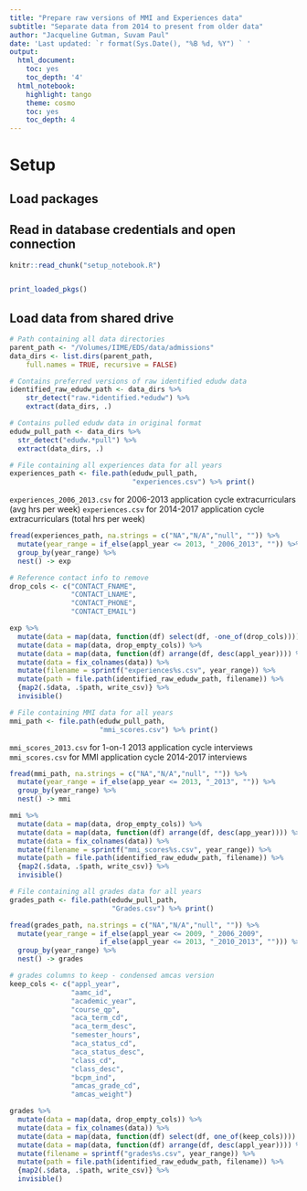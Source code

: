 ```yaml
---
title: "Prepare raw versions of MMI and Experiences data"
subtitle: "Separate data from 2014 to present from older data"
author: "Jacqueline Gutman, Suvam Paul"
date: 'Last updated: `r format(Sys.Date(), "%B %d, %Y") ` '
output:
  html_document:
    toc: yes
    toc_depth: '4'
  html_notebook:
    highlight: tango
    theme: cosmo
    toc: yes
    toc_depth: 4
---
```


# Setup
## Load packages
## Read in database credentials and open connection

```r
knitr::read_chunk("setup_notebook.R")
```

```r
```

```r
print_loaded_pkgs()
```

## Load data from shared drive

```r
# Path containing all data directories
parent_path <- "/Volumes/IIME/EDS/data/admissions"
data_dirs <- list.dirs(parent_path, 
    full.names = TRUE, recursive = FALSE)

# Contains preferred versions of raw identified edudw data
identified_raw_edudw_path <- data_dirs %>% 
    str_detect("raw.*identified.*edudw") %>% 
    extract(data_dirs, .)

# Contains pulled edudw data in original format
edudw_pull_path <- data_dirs %>%
  str_detect("edudw.*pull") %>% 
  extract(data_dirs, .)
```

```r
# File containing all experiences data for all years
experiences_path <- file.path(edudw_pull_path, 
                              "experiences.csv") %>% print()
```

`experiences_2006_2013.csv` for 2006-2013 application cycle extracurriculars (avg hrs per week)
`experiences.csv` for 2014-2017 application cycle extracurriculars (total hrs per week)

```r
fread(experiences_path, na.strings = c("NA","N/A","null", "")) %>%
  mutate(year_range = if_else(appl_year <= 2013, "_2006_2013", "")) %>% 
  group_by(year_range) %>% 
  nest() -> exp
```

```r
# Reference contact info to remove
drop_cols <- c("CONTACT_FNAME", 
               "CONTACT_LNAME",
               "CONTACT_PHONE", 
               "CONTACT_EMAIL")
```

```r
exp %>%
  mutate(data = map(data, function(df) select(df, -one_of(drop_cols)))) %>%
  mutate(data = map(data, drop_empty_cols)) %>%
  mutate(data = map(data, function(df) arrange(df, desc(appl_year)))) %>%
  mutate(data = fix_colnames(data)) %>%
  mutate(filename = sprintf("experiences%s.csv", year_range)) %>%
  mutate(path = file.path(identified_raw_edudw_path, filename)) %>%
  {map2(.$data, .$path, write_csv)} %>% 
  invisible()
```

```r
# File containing MMI data for all years
mmi_path <- file.path(edudw_pull_path, 
                      "mmi_scores.csv") %>% print()
```

`mmi_scores_2013.csv` for 1-on-1 2013 application cycle interviews
`mmi_scores.csv` for MMI application cycle 2014-2017 interviews

```r
fread(mmi_path, na.strings = c("NA","N/A","null", "")) %>%
  mutate(year_range = if_else(app_year <= 2013, "_2013", "")) %>% 
  group_by(year_range) %>% 
  nest() -> mmi
```

```r
mmi %>%
  mutate(data = map(data, drop_empty_cols)) %>%
  mutate(data = map(data, function(df) arrange(df, desc(app_year)))) %>%
  mutate(data = fix_colnames(data)) %>%
  mutate(filename = sprintf("mmi_scores%s.csv", year_range)) %>%
  mutate(path = file.path(identified_raw_edudw_path, filename)) %>%
  {map2(.$data, .$path, write_csv)} %>%
  invisible()
```

```r
# File containing all grades data for all years
grades_path <- file.path(edudw_pull_path, 
                         "Grades.csv") %>% print()
```

```r
fread(grades_path, na.strings = c("NA","N/A","null", "")) %>%
  mutate(year_range = if_else(appl_year <= 2009, "_2006_2009", 
                      if_else(appl_year <= 2013, "_2010_2013", ""))) %>% 
  group_by(year_range) %>% 
  nest() -> grades
```
```r
# grades columns to keep - condensed amcas version
keep_cols <- c("appl_year",
               "aamc_id",
               "academic_year",
               "course_qp",
               "aca_term_cd",
               "aca_term_desc",
               "semester_hours",
               "aca_status_cd",
               "aca_status_desc",
               "class_cd",
               "class_desc",
               "bcpm_ind",
               "amcas_grade_cd",
               "amcas_weight")
```

```r
grades %>%
  mutate(data = map(data, drop_empty_cols)) %>%
  mutate(data = fix_colnames(data)) %>%
  mutate(data = map(data, function(df) select(df, one_of(keep_cols)))) %>%
  mutate(data = map(data, function(df) arrange(df, desc(appl_year)))) %>%
  mutate(filename = sprintf("grades%s.csv", year_range)) %>%
  mutate(path = file.path(identified_raw_edudw_path, filename)) %>%
  {map2(.$data, .$path, write_csv)} %>% 
  invisible()
```
